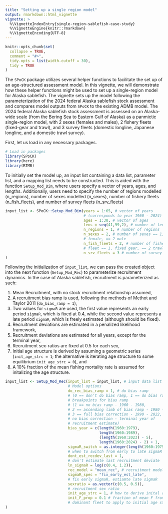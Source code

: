 ```yaml
---
title: "Setting up a single region model"
output: rmarkdown::html_vignette
vignette: >
  %\VignetteIndexEntry{single-region-sablefish-case-study}
  %\VignetteEngine{knitr::rmarkdown}
  %\VignetteEncoding{UTF-8}
---
```


```r
knitr::opts_chunk$set(
  collapse = TRUE,
  comment = "#>",
  tidy.opts = list(width.cutoff = 30), 
  tidy = TRUE
)

```

The `SPoCK` package utilizes several helper functions to facilitate the set up of an age-structured assessment model. In this vignette, we will demonstrate how these helper functions might be used to set up a single-region model for Alaska sablefish. The vignette sets up the model following the parameterization of the 2024 federal Alaska sablefish stock assessment and compares model outputs from `SPoCK` to the existing ADMB model. The 2024 federal Alaska sablefish stock assessment is assessed on an Alaska-wide scale (from the Bering Sea to Eastern Gulf of Alaska) as a panmictic single-region model, with 2 sexes (females and males), 2 fishery fleets (fixed-gear and trawl), and 3 survey fleets (domestic longline, Japanese longline, and a domestic trawl survey). 

First, let us load in any necessary packages. 

```r
# Load in packages
library(SPoCK) 
library(here)
library(RTMB)
```

To initially set the model up, an input list containing a data list, parameter list, and a mapping list needs to be constructed. This is aided with the function `Setup_Mod_Dim`, where users specify a vector of years, ages, and lengths. Additionally, users need to specify the number of regions modelled (n_regions), number of sexes modelled (n_sexes), number of fishery fleets (n_fish_fleets), and number of survey fleets (n_srv_fleets)

```r
input_list <- SPoCK::Setup_Mod_Dim(years = 1:65, # vector of years 
                                   # (corresponds to year 1960 - 2024)
                                   ages = 1:30, # vector of ages
                                   lens = seq(41,99,2), # number of lengths
                                   n_regions = 1, # number of regions
                                   n_sexes = 2, # number of sexes == 1,
                                   # female, == 2 male
                                   n_fish_fleets = 2, # number of fishery
                                   # fleet == 1, fixed gear, == 2 trawl gear
                                   n_srv_fleets = 3 # number of survey fleets
)
```

Following the initialization of `input_list`, we can pass the created object into the next function (`Setup_Mod_Rec`) to parameterize recruitment dynamics. In the case of Alaska sablefish, recruitment is parameterized as such:

1) Mean Recruitment, with no stock recruitment relationship assumed,
2) A recruitment bias ramp is used, following the methods of Methot and Taylor 2011 (`do_bias_ramp = 1`),
3) Two values for `sigmaR` are used, the first value represents an early period `sigmaR`, which is fixed at 0.4, while the second value represents a late period `sigmaR`, which is freely estimated (although should be fixed).
4) Recruitment deviations are estimated in a penalized likelihood framework,
5) Recruitment deviations are estimated for all years, except for the terminal year,
6) Recruitment sex-ratios are fixed at 0.5 for each sex,
7) Initial age structure is derived by assuming a geometric series (`init_age_strc = 1`; the alternative is iterating age structure to some equilibrium `init_age_strc = 0`), and 
8) A 10% fraction of the mean fishing mortality rate is assumed for initalizing the age structure.

```r
input_list <- Setup_Mod_Rec(input_list = input_list, # input data list from above
                            # Model options
                            do_rec_bias_ramp = 1, # do bias ramp 
                            # (0 == don't do bias ramp, 1 == do bias ramp)
                            # breakpoints for bias ramp 
                            # (1 == no bias ramp - 1960 - 1980, 
                            # 2 == ascending limb of bias ramp - 1980 - 1990,
                            # 3 == full bias correction - 1990 - 2022, == 4 
                            # no bias correction - terminal year of 
                            # recruitment estimate)
                            bias_year = c(length(1960:1979),
                                          length(1960:1989), 
                                          (length(1960:2023) - 5), 
                                          length(1960:2024) - 2) + 1,
                            sigmaR_switch = as.integer(length(1960:1975)), 
                            # when to switch from early to late sigmaR
                            dont_est_recdev_last = 1, 
                            # don't estimate last recruitment deviate
                            ln_sigmaR = log(c(0.4, 1.2)),
                            rec_model = "mean_rec", # recruitment model
                            sigmaR_spec = "fix_early_est_late", 
                            # fix early sigmaR, estiamte late sigmaR
                            sexratio = as.vector(c(0.5, 0.5)), 
                            # recruitment sex ratio
                            init_age_strc = 1, # how to derive inital age strc
                            init_F_prop = 0.1 # fraction of mean F from 
                            # dominant fleet to apply to initial age strc
)
```


